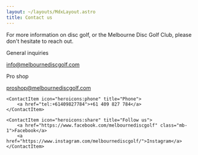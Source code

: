 ```yaml
---
layout: ~/layouts/MdxLayout.astro
title: Contact us
---
```



<Text>

For more information on disc golf, or the Melbourne Disc Golf Club, please don't hesitate to reach out.

</Text>

<Grid cols={3}>
	<ContactItem icon="heroicons:envelope" title="Email">
		<p class="text-sm text-gray-600 mb-1">General inquiries</p>
		<a href="mailto:info@melbournediscgolf.com">info@melbournediscgolf.com</a>
		<p class="text-sm text-gray-600 mt-3 mb-1">Pro shop</p>
		<a href="mailto:proshop@melbournediscgolf.com">proshop@melbournediscgolf.com</a>
	</ContactItem>

	<ContactItem icon="heroicons:phone" title="Phone">
		<a href="tel:+61409827784">+61 409 827 784</a>
	</ContactItem>

	<ContactItem icon="heroicons:share" title="Follow us">
		<a href="https://www.facebook.com/melbournediscgolf" class="mb-1">Facebook</a>
		<a href="https://www.instagram.com/melbournediscgolf/">Instagram</a>
	</ContactItem>
</Grid>
